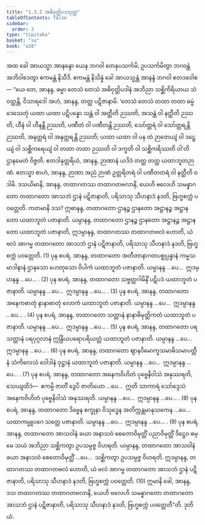 ```yaml
---
title: "1.3.2 အဓိဝုတ္တိပဒသုတ္တ"
tableOfContents: false
sidebar:
  order: 3
type: "tipitaka"
basket: "su"
book: "a10"
---
```



<DynamicBreadcrumb />

<Division number="22" book="a10">

<Paragraph number="150" book="a10">
အထ ခေါ အာယသ္မာ အာနန္ဒော ယေန ဘဂဝါ တေနုပသင်္ကမိ; ဥပသင်္ကမိတွာ ဘဂဝန္တံ အဘိဝါဒေတွာ ဧကမန္တံ နိသီဒိ. ဧကမန္တံ နိသိန္နံ ခေါ အာယသ္မန္တံ အာနန္ဒံ ဘဂဝါ ဧတဒဝေါစ—
</Paragraph>

<Paragraph number="151" book="a10">
“ယေ တေ, အာနန္ဒ, ဓမ္မာ တေသံ တေသံ အဓိဝုတ္တိပဒါနံ အဘိညာ သစ္ဆိကိရိယာယ သံဝတ္တန္တိ, ဝိသာရဒေါ အဟံ, အာနန္ဒ, တတ္ထ ပဋိဇာနာမိ. ‘တေသံ တေသံ တထာ တထာ ဓမ္မံ ဒေသေတုံ ယထာ ယထာ ပဋိပန္နော သန္တံ ဝါ အတ္ထီတိ ဉဿတိ, အသန္တံ ဝါ နတ္ထီတိ ဉဿတိ, ဟီနံ ဝါ ဟီနန္တိ ဉဿတိ, ပဏီတံ ဝါ ပဏီတန္တိ ဉဿတိ, သော်တ္တရံ ဝါ သော်တ္တရန္တိ ဉဿတိ, အနုတ္တရံ ဝါ အနုတ္တရန္တိ ဉဿတိ; ယထာ ယထာ ဝါ ပန တံ ဉာတေယျံ ဝါ ဒဋ္ဌေယျံ ဝါ သစ္ဆိကရေယျံ ဝါ တထာ တထာ ဉဿတိ ဝါ ဒက္ခတိ ဝါ သစ္ဆိကရိဿတိ ဝါ’တိ ဌာနမေတံ ဝိဇ္ဇတိ. ဧတဒါနုတ္တရိယံ, အာနန္ဒ, ဉာဏာနံ ယဒိဒံ တတ္ထ တတ္ထ ယထာဘူတဉာဏံ. ဧတသ္မာ စာဟံ, အာနန္ဒ, ဉာဏာ အညံ ဉာဏံ ဥတ္တရိတရံ ဝါ ပဏီတတရံ ဝါ နတ္ထီတိ ဝဒါမိ.
</Paragraph>

<Paragraph number="152" book="a10">
ဒသယိမာနိ, အာနန္ဒ, တထာဂတဿ တထာဂတဗလာနိ, ယေဟိ ဗလေဟိ သမန္နာဂတော တထာဂတော အာသဘံ ဌာနံ ပဋိဇာနာတိ, ပရိသာသု သီဟနာဒံ နဒတိ, ဗြဟ္မစက္ကံ ပဝတ္တေတိ. ကတမာနိ ဒသ? ဣဓာနန္ဒ, တထာဂတော ဌာနဉ္စ ဌာနတော အဋ္ဌာနဉ္စ အဋ္ဌာနတော ယထာဘူတံ ပဇာနာတိ. ယမ္ပာနန္ဒ, တထာဂတော ဌာနဉ္စ ဌာနတော အဋ္ဌာနဉ္စ အဋ္ဌာနတော ယထာဘူတံ ပဇာနာတိ, ဣဒမ္ပာနန္ဒ, တထာဂတဿ တထာဂတဗလံ ဟောတိ, ယံ ဗလံ အာဂမ္မ တထာဂတော အာသဘံ ဌာနံ ပဋိဇာနာတိ, ပရိသာသု သီဟနာဒံ နဒတိ, ဗြဟ္မစက္ကံ ပဝတ္တေတိ. (1)
</Paragraph>

<Paragraph number="153" book="a10">
ပုန စပရံ, အာနန္ဒ, တထာဂတော အတီတာနာဂတပစ္စုပ္ပန္နာနံ ကမ္မသမာဒါနာနံ ဌာနသော ဟေတုသော ဝိပါကံ ယထာဘူတံ ပဇာနာတိ. ယမ္ပာနန္ဒ …ပေ…  ဣဒမ္ပာနန္ဒ …ပေ… . (2)
</Paragraph>

<Paragraph number="154" book="a10">
ပုန စပရံ, အာနန္ဒ, တထာဂတော သဗ္ဗတ္ထဂါမိနိံ ပဋိပဒံ ယထာဘူတံ ပဇာနာတိ. ယမ္ပာနန္ဒ …ပေ…  ဣဒမ္ပာနန္ဒ …ပေ… . (3)
</Paragraph>

<Paragraph number="155" book="a10">
ပုန စပရံ, အာနန္ဒ, တထာဂတော အနေကဓာတုံ နာနာဓာတုံ လောကံ ယထာဘူတံ ပဇာနာတိ. ယမ္ပာနန္ဒ …ပေ…  ဣဒမ္ပာနန္ဒ …ပေ… . (4)
</Paragraph>

<Paragraph number="156" book="a10">
ပုန စပရံ, အာနန္ဒ, တထာဂတော သတ္တာနံ နာနာဓိမုတ္တိကတံ ယထာဘူတံ ပဇာနာတိ. ယမ္ပာနန္ဒ …ပေ…  ဣဒမ္ပာနန္ဒ …ပေ… . (5)
</Paragraph>

<Paragraph number="157" book="a10">
ပုန စပရံ, အာနန္ဒ, တထာဂတော ပရသတ္တာနံ ပရပုဂ္ဂလာနံ ဣန္ဒြိယပရောပရိယတ္တံ ယထာဘူတံ ပဇာနာတိ. ယမ္ပာနန္ဒ …ပေ…  ဣဒမ္ပာနန္ဒ …ပေ… . (6)
</Paragraph>

<Paragraph number="158" book="a10">
ပုန စပရံ, အာနန္ဒ, တထာဂတော ဈာနဝိမောက္ခသမာဓိသမာပတ္တီနံ သံကိလေသံ ဝေါဒါနံ ဝုဋ္ဌာနံ ယထာဘူတံ ပဇာနာတိ. ယမ္ပာနန္ဒ …ပေ…  ဣဒမ္ပာနန္ဒ …ပေ… . (7)
</Paragraph>

<Paragraph number="159" book="a10">
ပုန စပရံ, အာနန္ဒ, တထာဂတော အနေကဝိဟိတံ ပုဗ္ဗေနိဝါသံ အနုဿရတိ, သေယျထိဒံ—  ဧကမ္ပိ ဇာတိံ ဒွေပိ ဇာတိယော …ပေ…  ဣတိ သာကာရံ သော်ဒ္ဒေသံ အနေကဝိဟိတံ ပုဗ္ဗေနိဝါသံ အနုဿရတိ. ယမ္ပာနန္ဒ …ပေ…  ဣဒမ္ပာနန္ဒ …ပေ… . (8)
</Paragraph>

<Paragraph number="160" book="a10">
ပုန စပရံ, အာနန္ဒ, တထာဂတော ဒိဗ္ဗေန စက္ခုနာ ဝိသုဒ္ဓေန အတိက္ကန္တမာနုသကေန …ပေ…  ယထာကမ္မူပဂေ သတ္တေ ပဇာနာတိ. ယမ္ပာနန္ဒ …ပေ…  ဣဒမ္ပာနန္ဒ …ပေ… . (9)
</Paragraph>

<Paragraph number="161" book="a10">
ပုန စပရံ, အာနန္ဒ, တထာဂတော အာသဝါနံ ခယာ အနာသဝံ စေတောဝိမုတ္တိံ ပညာဝိမုတ္တိံ ဒိဋ္ဌေဝ ဓမ္မေ သယံ အဘိညာ သစ္ဆိကတွာ ဥပသမ္ပဇ္ဇ ဝိဟရတိ. ယမ္ပာနန္ဒ, တထာဂတော အာသဝါနံ ခယာ အနာသဝံ စေတောဝိမုတ္တိံ …ပေ…  သစ္ဆိကတွာ ဥပသမ္ပဇ္ဇ ဝိဟရတိ. ဣဒမ္ပာနန္ဒ, တထာဂတဿ တထာဂတဗလံ ဟောတိ, ယံ ဗလံ အာဂမ္မ တထာဂတော အာသဘံ ဌာနံ ပဋိဇာနာတိ, ပရိသာသု သီဟနာဒံ နဒတိ, ဗြဟ္မစက္ကံ ပဝတ္တေတိ. (10)
</Paragraph>

<Paragraph number="162" book="a10">
ဣမာနိ ခေါ, အာနန္ဒ, ဒသ တထာဂတဿ တထာဂတဗလာနိ, ယေဟိ ဗလေဟိ သမန္နာဂတော တထာဂတော အာသဘံ ဌာနံ ပဋိဇာနာတိ, ပရိသာသု သီဟနာဒံ နဒတိ, ဗြဟ္မစက္ကံ ပဝတ္တေတီ”တိ.

</Paragraph>
</Division>

<Paragraph number="163" type="center" book="a10">
ဒုတိယံ.
</Paragraph>